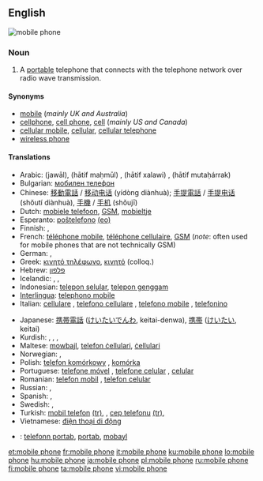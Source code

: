 ==English==
[[Image:Several mobile phones.png|thumb|mobile phone]]
{{wikipedia}}

===Noun===
{{en-noun|sg=[[mobile]] [[phone]]}}

# A [[portable]] telephone that connects with the telephone network over radio wave transmission.

====Synonyms====
* [[mobile]] (''mainly UK and Australia'')
* [[cellphone]], [[cell phone]], [[cell]] (''mainly US and Canada'')
* [[cellular mobile]], [[cellular]], [[cellular telephone]]
* [[wireless phone]]

====Translations====
{{trans-top|A portable telephone}}
* Arabic: {{Arab|[[جوال]]}} (jawāl), {{Arab|[[هاتف محمول]]}} (hātif maḥmūl) {{m}}, {{Arab|[[هاتف خلوي]]}} (hātif xalawi) {{m}}, {{Arab|[[هاتف متحرك]]}} (hātif mutaḥárrak) {{m}}
* Bulgarian: [[мобилен телефон]] {{m}}
* Chinese: [[移動電話]] / [[移动电话]] (yídòng diànhuà); [[手提電話]] / [[手提电话]] (shŏutí diànhuà), [[手機]] / [[手机]] (shǒujī)
* Dutch: [[mobiele telefoon]], [[GSM]], [[mobieltje]] {{a|colloquial|diminutive}}
* Esperanto: [[posxtelefono|poŝtelefono]] [[:eo:posxtelefono|(eo)]]
* Finnish: {{t+|fi|matkapuhelin}}, {{t+|fi|kännykkä}}
* French: [[téléphone mobile]], [[téléphone cellulaire]], [[GSM]] (''note'': often used for mobile phones that are not technically GSM)
* German: {{t+|de|Handy}}, {{t+|de|Mobiltelefon}}
* Greek: [[κινητό τηλέφωνο]], [[κινητό]] (colloq.)
* Hebrew: [[פלפון]]
* Icelandic: {{t+|is|farsími|m}}, {{t+|is|gemsi|m}}, {{t-|is|GSM-sími|m}}
* Indonesian: [[telepon selular]], [[telepon genggam]]
* [[Interlingua]]: [[telephono mobile]]
* Italian: [[cellulare]] {{m}}, [[telefono cellulare]] {{m}}, [[telefono mobile]] {{m}}, [[telefonino]] {{m}}
{{trans-mid}}
* Japanese: [[携帯電話]] ([[けいたいでんわ]], keitai-denwa), [[携帯]] ([[けいたい]], keitai)
* Kurdish: {{t+|ku|telefona destan|f}}, {{t+|ku|telefona berîkê|f}}, {{t+|ku|telefona bêtêl|f}}, {{t+|ku|telefona mobîl|f}}
* Maltese: [[mowbajl]], [[telefon ċellulari]], [[ċellulari]]
* Norwegian: {{t-|no|mobiltelefon|m}}, {{t-|no|mobil|m}}
* Polish: [[telefon komórkowy]] {{m}}, [[komórka]] {{f}} {{a|colloquial}}
* Portuguese: [[telefone móvel]] {{m}}, [[telefone celular]] {{m}}, [[celular]] {{m}}
* Romanian: [[telefon mobil]] {{n}}, [[telefon celular]] {{n}}
* Russian: {{t-|ru|мобильный телефон|m|tr=mobíl'nyj telefón|sc=Cyrl}}, {{t-|ru|сотовый телефон|m|tr=sótovyj telefón|sc=Cyrl}}
* Spanish: {{t-|es|teléfono móvil}}, {{t+|es|móvil|m}}
* Swedish: {{t+|sv|mobiltelefon}}, {{t+|sv|mobil}}
* Turkish: [[mobil telefon]] [[:tr:mobil telefon|(tr)]], {{n}}, [[cep telefonu]] [[:tr:cep telefonu|(tr)]], {{n}}
* Vietnamese: [[điện thoại di động]]
{{trans-bottom}}

{{checktrans-top}}
<!--added {{ttbc}}s here.-->
<!-- Check the name of the language: Kriol, Creole or what -->
* {{ttbc|Kriol}}: [[telefonn portab]],  [[portab]],  [[mobayl]]
{{trans-bottom}}

[[et:mobile phone]]
[[fr:mobile phone]]
[[it:mobile phone]]
[[ku:mobile phone]]
[[lo:mobile phone]]
[[hu:mobile phone]]
[[ja:mobile phone]]
[[pl:mobile phone]]
[[ru:mobile phone]]
[[fi:mobile phone]]
[[ta:mobile phone]]
[[vi:mobile phone]]